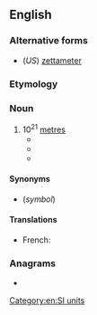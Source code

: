 {{also|zettamètre|zetta-metre}}
==English==

===Alternative forms===
* (''US'') [[zettameter]]

===Etymology===
{{prefix|en|zetta|metre}}

===Noun===
{{en-noun}}

# 10<sup>21</sup> [[metre]]s
#* {{quote-book|en |year=1994|title=New Scientist - Volume 144, Issues 1951-1958 |author=|page=81|ISBN=|passage=The largest known galaxy, at the centre of the Abell 2029 cluster in Virgo, has a diameter of around 53 '''zettametres'''.}}
#* {{quote-journal|en |year=2015 |month=August|work=Physics Education|title=Time to ditch non-SI units in physics teaching?|author=Keith Atkin |volume=50|number=5|passage=As one of my reviewers (SP Gray) puts it: '...I think that Andromeda will be a good deal closer to the Solar System than it is now, before we read of its distance in '''zettametres''''}}
#* {{quote-journal|en |year=2018|work=IEEE Global Engineering Education Conference (EDUCON)|title=Expanding 1st year problem-solving skills through unit conversions and estimations|author= Margreth Tadie ; Robert Pott ; Neill Goosen ; Petrie Van Wyk ; Karin Elizabeth Wolff |volume=|number=|passage=How many kiloparsecs are there in a '''zettametre''' (10<sup>21</sup>  m)? }}

====Synonyms====
* {{l|en|Zm}} (''symbol'')

====Translations====
{{trans-top|10^21 metres}}
* French: {{t+|fr|zettamètre|m}}
{{trans-mid}}
{{trans-bottom}}

===Anagrams===
* {{anagrams|en|a=aeeemrtttz|zettameter}}

[[Category:en:SI units]]